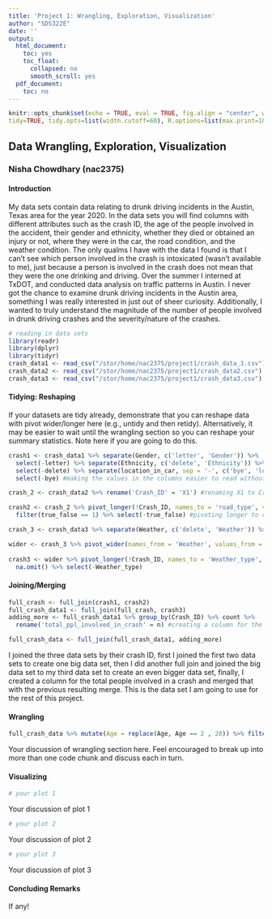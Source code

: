 ```yaml
---
title: 'Project 1: Wrangling, Exploration, Visualization'
author: "SDS322E"
date: ''
output:
  html_document:
    toc: yes
    toc_float:
      collapsed: no
      smooth_scroll: yes
  pdf_document:
    toc: no
---
```


```r
knitr::opts_chunk$set(echo = TRUE, eval = TRUE, fig.align = "center", warning = F, message = F,
tidy=TRUE, tidy.opts=list(width.cutoff=60), R.options=list(max.print=100))
```

## Data Wrangling, Exploration, Visualization

### Nisha Chowdhary (nac2375)

#### Introduction 

  My data sets contain data relating to drunk driving incidents in the Austin, Texas area for the year 2020. In the data sets you will find columns with different attributes such as the crash ID, the age of the people involved in the accident, their gender and ethnicity, whether they died or obtained an injury or not, where they were in the car, the road condition, and the weather condition. The only qualms I have with the data I found is that I can't see which person involved in the crash is intoxicated (wasn't available to me), just because a person is involved in the crash does not mean that they were the one drinking and driving. 
  Over the summer I interned at TxDOT, and conducted data analysis on traffic patterns in Austin. I never got the chance to examine drunk driving incidents in the Austin area, something I was really interested in just out of sheer curiosity. Additionally, I wanted to truly understand the magnitude of the number of people involved in drunk driving crashes and the severity/nature of the crashes.

```R
# reading in data sets
library(readr)
library(dplyr)
library(tidyr)
crash_data1 <- read_csv("/stor/home/nac2375/project1/crash_data_1.csv")
crash_data2 <- read_csv("/stor/home/nac2375/project1/crash_data2.csv")
crash_data3 <- read_csv("/stor/home/nac2375/project1/crash_data3.csv")
```

#### Tidying: Reshaping

If your datasets are tidy already, demonstrate that you can reshape data with pivot wider/longer here (e.g., untidy and then retidy). Alternatively, it may be easier to wait until the wrangling section so you can reshape your summary statistics. Note here if you are going to do this.

```R
crash1 <- crash_data1 %>% separate(Gender, c('letter', 'Gender')) %>% 
  select(-letter) %>% separate(Ethnicity, c('delete', 'Ethnicity')) %>% 
  select(-delete) %>% separate(location_in_car, sep = '-', c('bye', 'location_in_car')) %>% 
  select(-bye) #making the values in the columns easier to read without dashes and whatnot

crash_2 <- crash_data2 %>% rename('Crash_ID' = 'X1') #renaming X1 to Crash_ID to help with merging later on.

crash2 <- crash_2 %>% pivot_longer(!Crash_ID, names_to = 'road_type', values_to = "true_false") %>% 
  filter(true_false == 1) %>% select(-true_false) #pivoting longer to create a single column for the road type, then getting rid of rows that do not apply.

crash_3 <- crash_data3 %>% separate(Weather, c('delete', 'Weather')) %>% select(-delete) #again, making values in cells easier to read without dashes

wider <- crash_3 %>% pivot_wider(names_from = 'Weather', values_from = "Weather") #this is me pivoting wider and making it untidy, now I will pivot longer and make it tidy again using pivot longer:
  
crash3 <- wider %>% pivot_longer(!Crash_ID, names_to = 'Weather_type', values_to = 'Weather') %>% 
  na.omit() %>% select(-Weather_type)

```

    
#### Joining/Merging

```R
full_crash <- full_join(crash1, crash2) 
full_crash_data1 <- full_join(full_crash, crash3)
adding_more <- full_crash_data1 %>% group_by(Crash_ID) %>% count %>% 
  rename('total_ppl_involved_in_crash' = n) #creating a column for the total people involved in a crash, a single crash is labeled by the crash ID.

full_crash_data <- full_join(full_crash_data1, adding_more)
```

I joined the three data sets by their crash ID, first I joined the first two data sets to create one big data set, then I did another full join and joined the big data set to my third data set to create an even bigger data set, finally, I created a column for the total people involved in a crash and merged that with the previous resulting merge. This is the data set I am going to use for the rest of this project.

####  Wrangling

```R
full_crash_data %>% mutate(Age = replace(Age, Age == 2 , 20)) %>% filter(Person_Death_Count == 1) %>% arrange(Age) #noticed that twenty was showing up as 2, so I changed it to 20


```

Your discussion of wrangling section here. Feel encouraged to break up into more than one code chunk and discuss each in turn.


#### Visualizing

```R
# your plot 1
```

Your discussion of plot 1

```R
# your plot 2
```

Your discussion of plot 2

```R
# your plot 3
```

Your discussion of plot 3

#### Concluding Remarks

If any!




